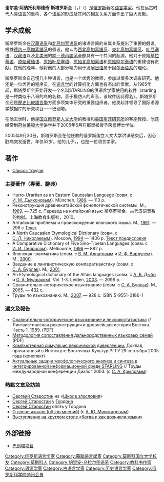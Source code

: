 {{Infobox philosopher
| region           = [[历史语言学|历史语言学]]“莫斯科学派”
| era              = 
| color            = #B0C4DE
| image            = File:Starostin-2003.jpg
| image_size       = 250px
| caption          = 斯塔罗斯金博士在2003年6月13日
| name             = 谢尔盖·斯塔罗斯金
| birth_date            = {{Birth date|1953|3|24}}
| death_date            = {{Death date and age|2005|9|30|1953|3|24}}
| birth_place      = {{USSR}}[[莫斯科|莫斯科]]
| death_place      = {{RUS}}[[莫斯科|莫斯科]]
| nationality      = {{USSR}}（1953－1991）<br>{{RUS}}（1991－2005）
| school_tradition = [[语言学|语言学]]
| main_interests   = 长程语言重建（尤其是[[诺斯托拉语系|诺斯托拉语系]]和[[得内-高加索语系|得内-高加索语系]]）、语言年代学、重音学（尤其是[[原始印欧重音|原始印欧语]]） 
| notable_ideas    = [[得内-高加索语系|得内-高加索假设]]、[[阿尔泰语系|原始阿尔泰语]]的重构、[[北高加索语系|原始北高加索语]]、[[叶尼塞语系|原始叶尼塞语]]、[[藏缅语族|原始藏缅语]]、[[原始基兰特语|原始基兰特语]]、[[上古汉语|上古汉语]]与[[原始日语|原始日语]]的重构、发展“重较语言年代学” 
| influences       = [[Aharon_Dolgopolsky|Aharon Dolgopolsky]]、[[Vladislav_Illich-Svitych|Vladislav Illich-Svitych]]、[[Andrey_Zaliznyak|Andrey Zaliznyak]]、[[Vladimir_Dybo|Vladimir Dybo]] 
| influenced       = 
| signature        = 
}}

'''谢尔盖·阿纳托利耶维奇·斯塔罗斯金'''（{{lang-ru|'''Серге́й Анато́льевич Ста́ростин'''}}，{{lang-en|Sergei Anatolyevich Starostin}}）（{{bd|1953年|3月24日|2005年|9月30日|catIdx=Ста́ростин}}）是[[俄罗斯|俄罗斯]]著名[[语言学|语言学家]]。他在远古时代人类[[语言|语言]]的重构、各个[[语系|语系]]的形成及其间的相互关系方面作出了巨大贡献。

==学术成就==
斯塔罗斯金在[[汉藏语系|汉藏语系]]和[[北高加索语系|北高加索语系]]的诸语言间的亲属关系提出了重要的假设。根據[[德內－高加索語系|德內－高加索語系]]的假设，他认为[[西北高加索語系|西北高加索語系]]、[[東北高加索語系|東北高加索語系]]、[[叶尼塞语|叶尼塞语]]、[[汉藏语系|汉藏语]]以及[[北美洲|北美洲]]的[[納－德內語系|納－德內語系]]全部具有一个共同的起源。他对于原始[[基拉蒂语|基拉蒂语]]、[[原始藏缅语|原始藏缅语]]、[[原始叶尼塞语|原始叶尼塞语]]、[[原始北高加索语|原始北高加索语]]和[[原始阿尔泰语|原始阿尔泰语]]的重建也有贡献。在他的晚年，他将他的大部分精力用于发展[[日语|日语]]属于[[阿尔泰语系|阿尔泰语系]]的理论。

斯塔罗斯金自己懂几十种语言，也是一个优秀的教师，参加过很多次调查研究。他还是一位优秀的程序员，在[[语言学|语言学]]的计算机化方面也有杰出的贡献。从1985年起，斯塔罗斯金开始开发一个名叫STARLING的供语言学家使用的软件（starling是一种类似于八哥的鸟的名称，善于模仿人的声音，该软件因此得名）。斯塔罗斯金还是[[歷史比較語言學|歷史比較語言學]]方面多项集体研究的重要组织者。他发起并领导了国际语源学数据库的研究项目——巴别塔。

在他去世时，他是[[国立俄罗斯人文大学|国立俄罗斯人文大学]]的教授和[[美国|美国]][[聖菲研究所|聖菲研究所]]的客座教授。他还经常到[[荷兰|荷兰]][[莱顿大学|莱顿大学]]讲学并于2005年6月在那里被授予荣誉博士学位。

2005年9月30日，斯塔罗斯金在他任教的俄罗斯国立人文大学讲课结束后，因心脏病突发逝世，年仅52岁。他的儿子，{{tsl|en|Georgiy Starostin|乔治·斯塔罗斯金}}，也是一位语言学家。

== 著作 ==
* [http://starling.rinet.ru/memorial/worksru.php Список трудов] {{Wayback|url=http://starling.rinet.ru/memorial/worksru.php |date=20210802064120 }}

=== 主要著作（專著、辭典）===
* Hurro-Urartian as an Eastern Caucasian Language (совм. с [[Дьяконов,_Игорь_Михайлович|И. М. Дьяконовым]]). München, [[1986|1986]]. — 113 p.
* Реконструкция древнекитайской фонологической системы. М., [[1989|1989]]. — 725 с. Перевод на китайский язык: 斯塔罗斯金。古代汉语音系的构拟。上海教育出版社，2010。
* Алтайская проблема и происхождение японского языка. М., [[1991|1991]]. — 298 с [http://starling.rinet.ru/Texts/Starostin_AP.pdf Текст] {{Wayback|url=http://starling.rinet.ru/Texts/Starostin_AP.pdf |date=20210509142850 }}
* A North Caucasian Etymological Dictionary (совм. с [[Николаев,_Сергей_Львович|С. Л. Николаевым]]). Moscow, [[1994|1994]] — 1406 p. [http://starling.rinet.ru/Texts/caucpref.pdf Текст предисловия] {{Wayback|url=http://starling.rinet.ru/Texts/caucpref.pdf |date=20180410080254 }}
* A Comparative Dictionary of Five Sino-Tibetan Languages (совм. с [[Пейрос,_Илья_Иосифович|И. И. Пейросом]]). Melbourne, [[1996|1996]] — 882 p.
* Японская грамматика (совм. с [[Алпатов,_Владимир_Михайлович|В. М. Алпатовым]] и [[Вардуль,_Игорь_Фридрихович|И. Ф. Вардулем]]). М., [[2000|2000]].
* Введение в лингвистическую компаративистику (совм. с [[Бурлак,_Светлана_Анатольевна|С. А. Бурлак]]). М., [[2001|2001]].
* An Etymological dictionary of the Altaic languages (совм. с [[Дыбо,_Анна_Владимировна|А. В. Дыбо]] и [[Мудрак,_Олег_Алексеевич|О. А. Мудраком]]). Vol. 1-3. Leiden, [[2003|2003]]. — 2096 p.
* Сравнительно-историческое языкознание (совм. с [[Бурлак,_Светлана_Анатольевна|С. А. Бурлак]]). М., [[2005|2005]]. — 432 с.
* Труды по языкознанию. М., [[2007|2007]]. — 928 c. ISBN 5-9551-0186-1

=== 選文及報告 ===
* [http://altaica.ru/LIBRARY/glotto.pdf Сравнительно-историческое языкознание и лексикостатистика] {{Wayback|url=http://altaica.ru/LIBRARY/glotto.pdf |date=20220121034107 }} // Лингвистическая реконструкция и древнейшая история Востока. Часть 1. 1989. (PDF)
* [http://starling.rinet.ru/Texts/method.pdf Методология сопоставления дальнородственных языковых семей] {{Wayback|url=http://starling.rinet.ru/Texts/method.pdf |date=20210802064119 }} (PDF)
* [http://www.livejournal.com/users/chingachguk/106565.html Компьютерная симуляция лексической дивергенции.] Доклад, прочитанный в Институте Восточных Культур РГГУ 29 сентября 2005 года (конспект)
* [https://web.archive.org/web/20060217000943/http://www.dialog-21.ru/Archive/2003/Krylov.htm Актуальные задачи морфологического анализа и синтеза в интегрированной информационной среде STARLING] // Труды международной конференции Диалог’2003. (c [[Крылов,_Сергей_Александрович_(лингвист)|С. А. Крыловым]])

=== 熱點文章及訪談 ===
* [https://www.youtube.com/watch?v=iW9ZZoaDJUg Сергеий Старостин] {{Wayback|url=https://www.youtube.com/watch?v=iW9ZZoaDJUg |date=20211107100408 }} на «[[Школа_злословия_(телепередача)|Школе злословия]]»
* [https://www.youtube.com/watch?v=UkITbltDY4g&list=PLICGgevkewpJXAJHPupBte8aF5uHUnr9f&t=0s&index=4 Сергей Старостин] {{Wayback|url=https://www.youtube.com/watch?v=UkITbltDY4g&list=PLICGgevkewpJXAJHPupBte8aF5uHUnr9f&t=0s&index=4 |date=20210802064109 }} у [[Гордон_(телепередача)|Гордона]]
* [https://www.youtube.com/watch?v=G2SWwDQTLOQ&list=PLICGgevkewpJXAJHPupBte8aF5uHUnr9f&t=0s&index=3 Сергей Старостин] {{Wayback|url=https://www.youtube.com/watch?v=G2SWwDQTLOQ&list=PLICGgevkewpJXAJHPupBte8aF5uHUnr9f&t=0s&index=3 |date=20210802064109 }} опять у Гордона
* [https://web.archive.org/web/20070311205831/http://www.fund-intent.ru/science/scns023.shtml О древе языков (обзор мнений)] (с [[Милитарев,_Александр_Юрьевич|А. Ю. Милитаревым]])
* [http://www.lebed.com/2007/art5040.htm Выступление на круглом столе «Когда и как возникли языки»] {{Wayback|url=http://www.lebed.com/2007/art5040.htm |date=20210802065621 }}

==外部链接==
*[http://starling.rinet.ru/program.php?lan=en 巴别塔项目]{{Wayback|url=http://starling.rinet.ru/program.php?lan=en |date=20110608081214 }}

{{漢語音韻學}}
{{Authority control}}
{{DEFAULTSORT: Starostin, Sergei}}
[[Category:俄罗斯语言学家|Category:俄罗斯语言学家]]
[[Category:蘇聯語言學家|Category:蘇聯語言學家]]
[[Category:莫斯科国立大学校友|Category:莫斯科国立大学校友]]
[[Category:莫斯科人|Category:莫斯科人]]
[[Category:胡里安-乌拉尔图语系|Category:胡里安-乌拉尔图语系]]
[[Category:教科书作家|Category:教科书作家]]
[[Category:语源学家|Category:语源学家]]
[[Category:古语言学家|Category:古语言学家]]
[[Category:历史语言学家|Category:历史语言学家]]
[[Category:俄罗斯科学院通讯会员|Category:俄罗斯科学院通讯会员]]